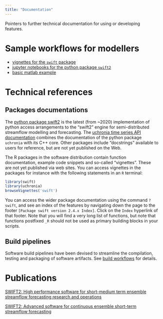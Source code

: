```yaml
---
title: "Documentation"
---
```


Pointers to further technical documentation for using or developing features.

# Sample workflows for modellers

* [vignettes for the `swift` package](./doc/samples/sample_workflows_r.md)
* [jupyter notebooks for the python package `swift2`](https://csiro-hydroinformatics.github.io/swift-py-doc/notebooks/getting_started/){.external target="_blank"}
* [basic matlab example](./doc/samples/sample_workflows_matlab.qmd)

# Technical references

## Packages documentations

The [python package swift2](https://csiro-hydroinformatics.github.io/swift-py-doc){.external target="_blank"} is the latest (from ~2020) implementation of python access arrangements to the "swift2" engine for semi-distributed streamflow modelling and forecasting. The [uchronia time series API documentation](https://csiro-hydroinformatics.github.io/uchronia-ts-doc){.external target="_blank"} combines the documentation of the python package `uchronia` with its C++ core. Other packages include "docstrings" available to users for reference, but are not yet published on the Web.

The R packages in the software distribution contain function documentation, example code snippets and so-called "vignettes". These are not yet published via web sites. You can access vignettes in the packages for instance with the following statements in an `R` terminal:

```R
library(swift)
library(uchronia)
browseVignettes('swift')
```

You can access the wider package documentation using the command `?swift`, and see an index of the features by navigating down the page to the footer `[Package swift version 2.4.x Index]`. Click on the `Index` hyperlink of that footer. Note that you will find a very long list of functions, but note that functions postfixed `_R` should not be used as primary building blocks in your scripts.

## Build pipelines

Software build pipelines have been devised to streamline the compilation, testing and packaging of software artifacts. See [build workflows](./doc/build.qmd) for details. 

# Publications

[SWIFT2: High performance software for short-medium term ensemble streamflow forecasting research and operations](https://www.mssanz.org.au/modsim2015/L15/perraud.pdf){.external target="_blank"}

[SWIFT2: Advanced software for continuous ensemble short-term streamflow forecasting ](https://search.informit.com.au/documentSummary;dn=823693257390059;res=IELENG){.external target="_blank"}
